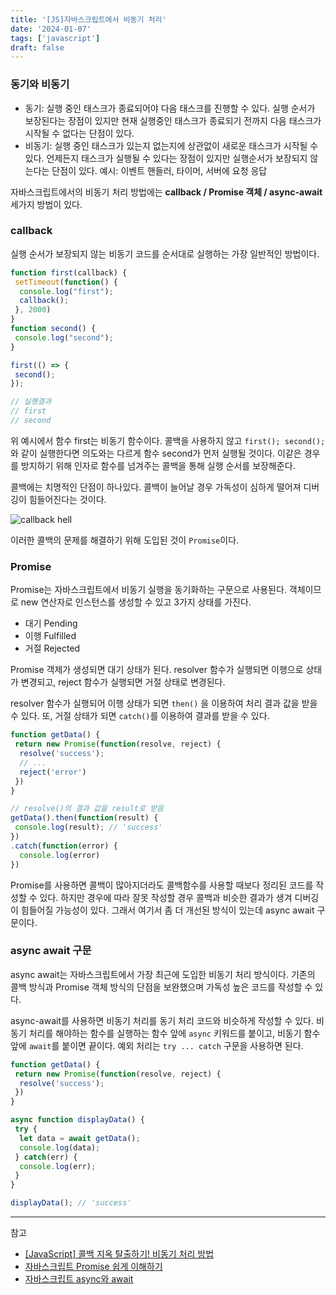 ```yaml
---
title: '[JS]자바스크립트에서 비동기 처리'
date: '2024-01-07'
tags: ['javascript']
draft: false
---
```



### 동기와 비동기

- 동기: 실행 중인 태스크가 종료되어야 다음 태스크를 진행할 수 있다. 실행 순서가 보장된다는 장점이 있지만 현재 실행중인 태스크가 종료되기 전까지 다음 태스크가 시작될 수 없다는 단점이 있다.
- 비동기: 실행 중인 태스크가 있는지 없는지에 상관없이 새로운 태스크가 시작될 수 있다. 언제든지 태스크가 실행될 수 있다는 장점이 있지만 실행순서가 보장되지 않는다는 단점이 있다.
  예시: 이벤트 핸들러, 타이머, 서버에 요청 응답

자바스크립트에서의 비동기 처리 방법에는 **callback / Promise 객체 / async-await** 세가지 방법이 있다.

### callback

실행 순서가 보장되지 않는 비동기 코드를 순서대로 실행하는 가장 일반적인 방법이다.

```javascript
function first(callback) {
 setTimeout(function() {
  console.log("first");
  callback();
 }, 2000)
}
function second() {
 console.log("second");
}

first(() => {
 second();
});

// 실행결과
// first
// second
```

위 예시에서 함수 first는 비동기 함수이다. 콜백을 사용하지 않고 `first(); second();` 와 같이 실행한다면 의도와는 다르게 함수 second가 먼저 실행될 것이다.
이같은 경우를 방지하기 위해 인자로 함수를 넘겨주는 콜백을 통해 실행 순서를 보장해준다.

콜백에는 치명적인 단점이 하나있다. 콜백이 늘어날 경우 가독성이 심하게 떨어져 디버깅이 힘들어진다는 것이다.

![callback hell](https://miro.medium.com/v2/resize:fit:1400/0*C0iEvjGNPURJcqrI.jpeg)

이러한 콜백의 문제를 해결하기 위해 도입된 것이 `Promise`이다.

### Promise

Promise는 자바스크립트에서 비동기 실행을 동기화하는 구문으로 사용된다. 객체이므로 new 연산자로 인스턴스를 생성할 수 있고 3가지 상태를 가진다.

- 대기 Pending
- 이행 Fulfilled
- 거절 Rejected

Promise 객제가 생성되면 대기 상태가 된다. resolver 함수가 실행되면 이행으로 상태가 변경되고, reject 함수가 실행되면 거절 상태로 변경된다.

resolver 함수가 실행되어 이행 상태가 되면 `then()` 을 이용하여 처리 결과 값을 받을 수 있다. 또, 거절 상태가 되면 `catch()`를 이용하여 결과를 받을 수 있다.

```javascript
function getData() {
 return new Promise(function(resolve, reject) {
  resolve('success');
  // ...
  reject('error')
 })
}

// resolve()의 결과 값을 result로 받음
getData().then(function(result) {
 console.log(result); // 'success'
})
.catch(function(error) {
  console.log(error)
})
```

Promise를 사용하면 콜백이 많아지더라도 콜백함수를 사용할 때보다 정리된 코드를 작성할 수 있다. 하지만 경우에 따라 잘못 작성할 경우 콜백과 비슷한 결과가 생겨 디버깅이 힘들어질 가능성이 있다. 그래서 여기서 좀 더 개선된 방식이 있는데 async await 구문이다.

### async await 구문

async await는 자바스크립트에서 가장 최근에 도입한 비동기 처리 방식이다. 기존의 콜백 방식과 Promise 객체 방식의 단점을 보완했으며 가독성 높은 코드를 작성할 수 있다.

async-await를 사용하면 비동기 처리를 동기 처리 코드와 비슷하게 작성할 수 있다. 비동기 처리를 해야하는 함수를 실행하는 함수 앞에 `async` 키워드를 붙이고, 비동기 함수 앞에 `await`를 붙이면 끝이다. 예외 처리는 `try ... catch` 구문을 사용하면 된다.

```javascript
function getData() {
 return new Promise(function(resolve, reject) {
  resolve('success');
 })
}

async function displayData() {
 try {
  let data = await getData();
  console.log(data);
 } catch(err) {
  console.log(err);
 }
}

displayData(); // 'success'
```

---
참고
- [[JavaScript] 콜백 지옥 탈출하기! 비동기 처리 방법](https://hanamon.kr/javascript-%EC%BD%9C%EB%B0%B1-%EC%A7%80%EC%98%A5-%ED%83%88%EC%B6%9C%ED%95%98%EA%B8%B0-%EB%B9%84%EB%8F%99%EA%B8%B0-%EC%B2%98%EB%A6%AC-%EB%B0%A9%EB%B2%95/)
- [자바스크립트 Promise 쉽게 이해하기](https://joshua1988.github.io/web-development/javascript/promise-for-beginners/)
- [자바스크립트 async와 await](https://joshua1988.github.io/web-development/javascript/js-async-await/)
